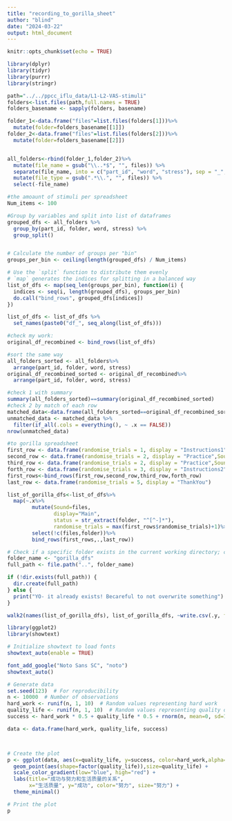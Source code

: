 ```yaml
---
title: "recording_to_gorilla_sheet"
author: "blind"
date: "2024-03-22"
output: html_document
---
```


```r
knitr::opts_chunk$set(echo = TRUE)

library(dplyr)
library(tidyr)
library(purrr)
library(stringr)
```


```r
path="../../ppcc_iflu_data/L1-L2-VAS-stimuli"
folders<-list.files(path,full.names = TRUE)
folders_basename <- sapply(folders, basename)

folder_1<-data.frame("files"=list.files(folders[1]))%>%
  mutate(folder=folders_basename[[1]])
folder_2<-data.frame("files"=list.files(folders[2]))%>%
  mutate(folder=folders_basename[[2]])


all_folders<-rbind(folder_1,folder_2)%>%
  mutate(file_name = gsub("\\..*$", "", files)) %>% 
  separate(file_name, into = c("part_id", "word", "stress"), sep = "_", remove = FALSE) %>%
  mutate(file_type = gsub(".*\\.", "", files)) %>%
  select(-file_name)

#the amoaunt of stimuli per spreadsheet
Num_items <- 100

#Group by variables and split into list of dataframes
grouped_dfs <- all_folders %>% 
  group_by(part_id, folder, word, stress) %>% 
  group_split()


# Calculate the number of groups per "bin"
groups_per_bin <- ceiling(length(grouped_dfs) / Num_items)

# Use the `split` function to distribute them evenly
# `map` generates the indices for splitting in a balanced way
list_of_dfs <- map(seq_len(groups_per_bin), function(i) {
  indices <- seq(i, length(grouped_dfs), groups_per_bin)
  do.call("bind_rows", grouped_dfs[indices])
})

list_of_dfs <- list_of_dfs %>% 
  set_names(paste0("df_", seq_along(list_of_dfs)))
```

```r
#check my work:
original_df_recombined <- bind_rows(list_of_dfs)

#sort the same way
all_folders_sorted <- all_folders%>% 
  arrange(part_id, folder, word, stress)
original_df_recombined_sorted <- original_df_recombined%>%
  arrange(part_id, folder, word, stress)

#check 1 with summary
summary(all_folders_sorted)==summary(original_df_recombined_sorted)
#check 2 by match of each row
matched_data<-data.frame(all_folders_sorted==original_df_recombined_sorted)
unmatched_data <- matched_data %>%
  filter(if_all(.cols = everything(), ~ .x == FALSE))
nrow(unmatched_data)
```
```r
#to gorilla spreadsheet
first_row <- data.frame(randomise_trials = 1, display = "Instructions1")  
second_row <- data.frame(randomise_trials = 2, display = "Practice",Sound="familia.wav",word="familia")
third_row <- data.frame(randomise_trials = 2, display = "Practice",Sound="belisima.wav",word="belisima")
forth_row <- data.frame(randomise_trials = 3, display = "Instructions2")
first_rows<-bind_rows(first_row,second_row,third_row,forth_row)
last_row <- data.frame(randomise_trials = 5, display = "ThankYou")

list_of_gorilla_dfs<-list_of_dfs%>%
  map(~.x%>%
        mutate(Sound=files,
               display="Main",
               status = str_extract(folder, "^[^-]*"),
               randomise_trials = max(first_rows$randomise_trials)+1)%>%
        select(!c(files,folder))%>%
        bind_rows(first_rows,.,last_row))
```

```r
# Check if a specific folder exists in the current working directory; create it if it doesn't
folder_name <- "gorilla_dfs"
full_path <- file.path("..", folder_name)

if (!dir.exists(full_path)) {
  dir.create(full_path)
} else {
  print("YO- it already exists! Becareful to not overwrite something")
}

walk2(names(list_of_gorilla_dfs), list_of_gorilla_dfs, ~write.csv(.y, file = file.path(full_path, paste0(.x, ".csv")), row.names = FALSE))
```
```r
library(ggplot2)
library(showtext)

# Initialize showtext to load fonts
showtext_auto(enable = TRUE)

font_add_google("Noto Sans SC", "noto")
showtext_auto()

# Generate data
set.seed(123)  # For reproducibility
n <- 10000  # Number of observations
hard_work <- runif(n, 1, 10)  # Random values representing hard work
quality_life <- runif(n, 1, 10)  # Random values representing quality of life
success <- hard_work * 0.5 + quality_life * 0.5 + rnorm(n, mean=0, sd=1.5)  # Some random noise

data <- data.frame(hard_work, quality_life, success)



# Create the plot
p <- ggplot(data, aes(x=quality_life, y=success, color=hard_work,alpha=.00001)) +
  geom_point(aes(shape=factor(quality_life)),size=quality_life) +
  scale_color_gradient(low="blue", high="red") +
  labs(title="成功与努力和生活质量的关系",
       x="生活质量", y="成功", color="努力", size="努力") +
  theme_minimal()

# Print the plot
p








```
